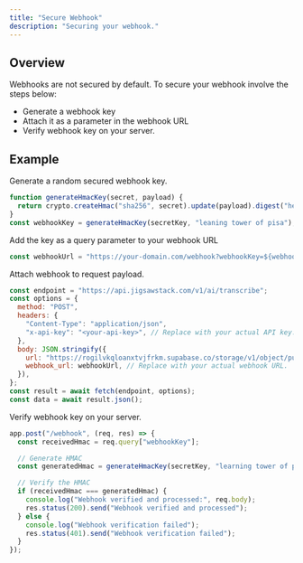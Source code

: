 ```yaml
---
title: "Secure Webhook"
description: "Securing your webhook."
---
```

## Overview

Webhooks are not secured by default. To secure your webhook involve the steps below:

- Generate a webhook key
- Attach it as a parameter in the webhook URL
- Verify webhook key on your server.

## Example

Generate a random secured webhook key.

```javascript
function generateHmacKey(secret, payload) {
  return crypto.createHmac("sha256", secret).update(payload).digest("hex");
}
const webhookKey = generateHmacKey(secretKey, "leaning tower of pisa");
```

Add the key as a query parameter to your webhook URL

```javascript
const webhookUrl = "https://your-domain.com/webhook?webhookKey=${webhookKey}";
```

Attach webhook to request payload.

```javascript
const endpoint = "https://api.jigsawstack.com/v1/ai/transcribe";
const options = {
  method: "POST",
  headers: {
    "Content-Type": "application/json",
    "x-api-key": "<your-api-key>", // Replace with your actual API key.
  },
  body: JSON.stringify({
    url: "https://rogilvkqloanxtvjfrkm.supabase.co/storage/v1/object/public/demo/Video%201737458382653833217.mp4?t=2024-03-22T09%3A50%3A49.894Z",
    webhook_url: webhookUrl, // Replace with your actual webhook URL.
  }),
};
const result = await fetch(endpoint, options);
const data = await result.json();
```

Verify webhook key on your server.

```javascript
app.post("/webhook", (req, res) => {
  const receivedHmac = req.query["webhookKey"];

  // Generate HMAC
  const generatedHmac = generateHmacKey(secretKey, "learning tower of pisa");

  // Verify the HMAC
  if (receivedHmac === generatedHmac) {
    console.log("Webhook verified and processed:", req.body);
    res.status(200).send("Webhook verified and processed");
  } else {
    console.log("Webhook verification failed");
    res.status(401).send("Webhook verification failed");
  }
});
```
